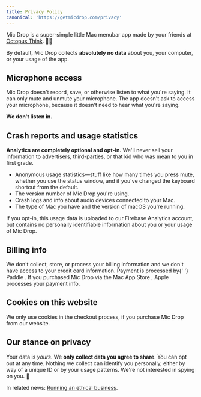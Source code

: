 ```yaml
---
title: Privacy Policy
canonical: 'https://getmicdrop.com/privacy'
---
```




<Panel>

Mic Drop is a super-simple little Mac menubar app made by your friends at [Octopus Think](https://octopusthink.com/about). 🐙💡

By default, Mic Drop collects **absolutely no data** about you, your computer, or your usage of the app.

## Microphone access

Mic Drop doesn't record, save, or otherwise listen to what you're saying. It can only mute and unmute your microphone. The app doesn't ask to access your microphone, because it doesn't need to hear what you're saying.

**We don't listen in.**

## Crash reports and usage statistics

**Analytics are completely optional and opt-in.** We'll never sell your information to advertisers, third-parties, or that kid who was mean to you in first grade.

- Anonymous usage statistics—stuff like how many times you press mute, whether you use the status window, and if you've changed the keyboard shortcut from the default.
- The version number of Mic Drop you're using.
- Crash logs and info about audio devices connected to your Mac.
- The type of Mac you have and the version of macOS you're running.

If you opt-in, this usage data is uploaded to our Firebase Analytics account, but contains no personally identifiable information about you or your usage of Mic Drop.

## Billing info

<Paragraph>
  We don't collect, store, or process your billing information and we don't have access to your
  credit card information. Payment is processed by{' '}
  <Link href="https://paddle.com/" external>
    Paddle
  </Link>
  . If you <Link href="https://apps.apple.com/app/mic-drop/id1489816366" external>
    purchased Mic Drop via the Mac App Store
  </Link>, Apple processes your payment info.
</Paragraph>

## Cookies on this website

We only use cookies in the checkout process, if you purchase Mic Drop from our website.

## Our stance on privacy

Your data is _yours_. We **only collect data you agree to share**. You can opt out at any time. Nothing we collect can identify you personally, either by way of a unique ID or by your usage patterns. We're not interested in spying on you. 🙈

In related news: [Running an ethical business](https://octopusthink.com/blog/2019-11-22-ethics-at-the-heart-of-business).

</Panel>
